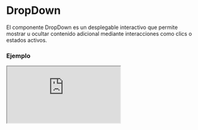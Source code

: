 # DropDown

El componente DropDown es un desplegable interactivo que permite mostrar u ocultar contenido adicional mediante interacciones como clics o estados activos.


### Ejemplo

<Iframe minHeightIframe="30dvh" src="https://fenextjs-component-storybook.vercel.app/iframe.html?args=&id=dropdown-dropdown--index&viewMode=story" />

### Importación

Para importar el componente DropDown, se puede hacer desde fenextjs

```tsx copy
import { DropDown } from "fenextjs";
```

### Parámetros

| Parámetro | Tipo | Requerido | Default | Descripcion |
| --------- | ---- | --------- | ------- | ----------- |
| className | string | no | '' | Clase CSS personalizada para el contenedor principal del componente DropDown. |
| loader | boolean | no | false | Indica si el componente está en estado de carga, mostrando un indicador de 'Loader'. |
| disabled | boolean | no | false | Determina si el componente DropDown está deshabilitado. |
| defaultActive | boolean | no | false | Establece si el DropDown está activo de forma predeterminada al renderizarse. |
| active | boolean | no | undefined | Controla de manera explícita si el DropDown está activo o inactivo. |
| name | string | no | undefined | Nombre asignado al DropDown, utilizado para manejar eventos de interacción. |
| header | ReactNode | sí | undefined | Elemento que se muestra como cabecera del DropDown. |
| onChange | (value: boolean) =\> void | no | undefined | Función ejecutada al cambiar el estado activo del DropDown. |
| iconArrow | ReactNode | no | \<SvgArrow /\> | Icono utilizado como indicador de colapso/expansión del DropDown. |
| children | ReactNode | no | undefined | Contenido adicional mostrado dentro del cuerpo del DropDown. |
| rotateIcon | boolean | no | true | Indica si el icono debe rotar al cambiar el estado activo. |
| type | 'checked' \| 'focus' | no | 'focus' | Define el tipo de interacción que activa el DropDown. |

### Interacciones

El comportamiento del DropDown está configurado por las propiedades `type` y `onChange`, permitiendo manejar eventos personalizados y estilos dinámicos.


### __NOTA__

Para que el tipo `focus` funcione correctamente, es necesario que el evento global de clic esté vinculado al componente, asegurándose de que las interacciones externas cierren el DropDown automáticamente.


### Storybook

Para ver el storybook del componente lo puede hacer con este [link](https://fenextjs-component-storybook.vercel.app/?path=/story/dropdown-dropdown--index)

### Usos

- Básico

```tsx copy
<DropDown header={<span>Menú</span>}>Contenido</DropDown>
```

- DropDown con estado activo por defecto

```tsx copy
<DropDown defaultActive={true} header={<span>Activo</span>}>Contenido Activo</DropDown>
```

- DropDown deshabilitado

```tsx copy
<DropDown disabled={true} header={<span>Deshabilitado</span>} />
```

- DropDown con icono personalizado

```tsx copy
<DropDown iconArrow={<CustomIcon />} header={<span>Personalizado</span>}>Contenido</DropDown>
```

- DropDown usando useActionDropDown

```tsx copy
const { onActive, onClose, onToogle } = useActionDropDown({ name:"NAME_DROPDOWN" })

<Button onClick={onToogle}>onToogle</Button>
<Button onClick={onActive}>onActive</Button>
<Button onClick={onClose}>onClose</Button>

<DropDown 
    name="NAME_DROPDOWN"  
    header={<span>Personalizado</span>}
>
        Contenido
</DropDown>
```

